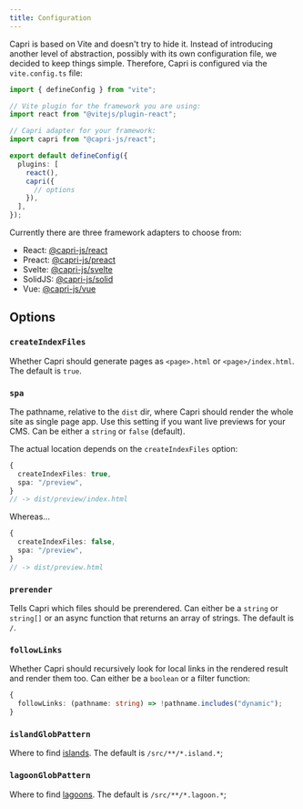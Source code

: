 ```yaml
---
title: Configuration
---
```


Capri is based on Vite and doesn't try to hide it. Instead of introducing another level of abstraction,
possibly with its own configuration file, we decided to keep things simple. Therefore, Capri is configured via the
`vite.config.ts` file:

```ts
import { defineConfig } from "vite";

// Vite plugin for the framework you are using:
import react from "@vitejs/plugin-react";

// Capri adapter for your framework:
import capri from "@capri-js/react";

export default defineConfig({
  plugins: [
    react(),
    capri({
      // options
    }),
  ],
});
```

Currently there are three framework adapters to choose from:

- React: [@capri-js/react](https://www.npmjs.com/package/@capri-js/react)
- Preact: [@capri-js/preact](https://www.npmjs.com/package/@capri-js/preact)
- Svelte: [@capri-js/svelte](https://www.npmjs.com/package/@capri-js/svelte)
- SolidJS: [@capri-js/solid](https://www.npmjs.com/package/@capri-js/solid)
- Vue: [@capri-js/vue](https://www.npmjs.com/package/@capri-js/vue)

## Options

### `createIndexFiles`

Whether Capri should generate pages as `<page>.html` or `<page>/index.html`. The default is `true`.

### `spa`

The pathname, relative to the `dist` dir, where Capri should render the whole site as
single page app. Use this setting if you want live previews for your CMS. Can be either a `string`
or `false` (default).

The actual location depends on the `createIndexFiles` option:

```ts
{
  createIndexFiles: true,
  spa: "/preview",
}
// -> dist/preview/index.html
```

Whereas...

```ts
{
  createIndexFiles: false,
  spa: "/preview",
}
// -> dist/preview.html
```

### `prerender`

Tells Capri which files should be prerendered. Can either be a `string` or
`string[]` or an async function that returns an array of strings.
The default is `/`.

### `followLinks`

Whether Capri should recursively look for local links in the rendered result
and render them too. Can either be a `boolean` or a filter function:

```ts
{
  followLinks: (pathname: string) => !pathname.includes("dynamic");
}
```

### `islandGlobPattern`

Where to find [islands](/docs/project-structure/islands). The default is `/src/**/*.island.*`;

### `lagoonGlobPattern`

Where to find [lagoons](/docs/project-structure/islands#lagoons). The default is `/src/**/*.lagoon.*`;
